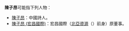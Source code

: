 '''陳子昂'''可能指下列人物：
*[[陳子昂|陳子昂]]：中國詩人。
*[[陳子昂_(宏昌國際)|陳子昂 (宏昌國際)]]：宏昌國際（[[北亞資源|北亞資源]]（{{hkex2|0061}}）前身）原董事。

{{disambig|Cat=三字陳姓人名消歧義|zi}}